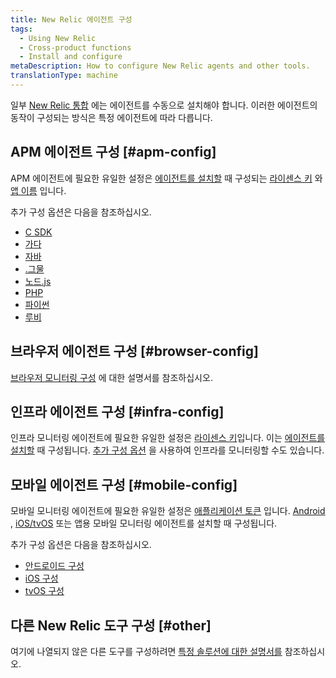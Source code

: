 ```yaml
---
title: New Relic 에이전트 구성
tags:
  - Using New Relic
  - Cross-product functions
  - Install and configure
metaDescription: How to configure New Relic agents and other tools.
translationType: machine
---
```


일부 [New Relic 통합](https://newrelic.com/instant-observability/) 에는 에이전트를 수동으로 설치해야 합니다. 이러한 에이전트의 동작이 구성되는 방식은 특정 에이전트에 따라 다릅니다.

## APM 에이전트 구성 [#apm-config]

APM 에이전트에 필요한 유일한 설정은 [에이전트를 설치할](/docs/agents/manage-apm-agents/installation/install-agent) 때 구성되는 [라이센스 키](/docs/apis/intro-apis/new-relic-api-keys/#ingest-license-key) 와 [앱 이름](/docs/apm/new-relic-apm/installation-configuration/name-your-application) 입니다.

추가 구성 옵션은 다음을 참조하십시오.

* [C SDK](/docs/agents/c-sdk/install-configure/c-sdk-configuration)
* [가다](/docs/agents/go-agent/instrumentation/go-agent-configuration)
* [자바](/docs/agents/java-agent/configuration/java-agent-configuration-config-file)
* [.그물](/docs/agents/net-agent/installation-configuration/net-agent-configuration)
* [노드.js](/docs/agents/nodejs-agent/installation-configuration/nodejs-agent-configuration)
* [PHP](/docs/agents/php-agent/configuration/php-agent-configuration)
* [파이썬](/docs/agents/python-agent/installation-configuration/python-agent-configuration)
* [루비](/docs/agents/ruby-agent/installation-configuration/ruby-agent-configuration)

## 브라우저 에이전트 구성 [#browser-config]

[브라우저 모니터링 구성](/docs/browser/new-relic-browser/configuration) 에 대한 설명서를 참조하십시오.

## 인프라 에이전트 구성 [#infra-config]

인프라 모니터링 에이전트에 필요한 유일한 설정은 [라이센스 키](/docs/apis/intro-apis/new-relic-api-keys/#license-key)입니다. 이는 [에이전트를 설치할](/docs/agents/manage-apm-agents/installation/install-agent) 때 구성됩니다. [추가 구성 옵션](/docs/infrastructure/new-relic-infrastructure/configuration/configure-infrastructure-agent) 을 사용하여 인프라를 모니터링할 수도 있습니다.

## 모바일 에이전트 구성 [#mobile-config]

모바일 모니터링 에이전트에 필요한 유일한 설정은 [애플리케이션 토큰](/docs/mobile-monitoring/new-relic-mobile/maintenance/viewing-your-application-token) 입니다. [Android](/docs/mobile-monitoring/new-relic-mobile-android/get-started/introduction-new-relic-mobile-android) , [iOS/tvOS](/docs/mobile-monitoring/new-relic-mobile-ios/get-started/introduction-new-relic-mobile-ios) 또는 앱용 모바일 모니터링 에이전트를 설치할 때 구성됩니다.

추가 구성 옵션은 다음을 참조하십시오.

* [안드로이드 구성](/docs/mobile-monitoring/new-relic-mobile-android/api-guides/android-agent-configuration-feature-flags)
* [iOS 구성](/docs/mobile-monitoring/new-relic-mobile-ios/api-guides/ios-agent-configuration-feature-flags)
* [tvOS 구성](/docs/mobile-monitoring/new-relic-mobile-iostvos/new-relic-tvos-compatibility-requirements)

## 다른 New Relic 도구 구성 [#other]

여기에 나열되지 않은 다른 도구를 구성하려면 [특정 솔루션에 대한 설명서를](https://newrelic.com/instant-observability/) 참조하십시오.